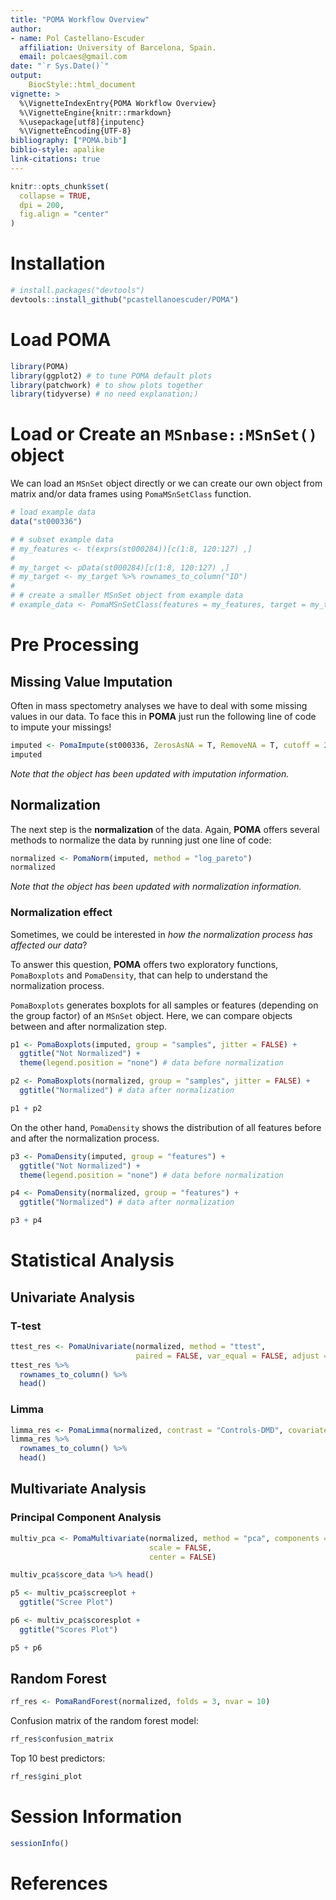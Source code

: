 ```yaml
---
title: "POMA Workflow Overview"
author: 
- name: Pol Castellano-Escuder
  affiliation: University of Barcelona, Spain.
  email: polcaes@gmail.com
date: "`r Sys.Date()`"
output: 
    BiocStyle::html_document
vignette: >
  %\VignetteIndexEntry{POMA Workflow Overview}
  %\VignetteEngine{knitr::rmarkdown}
  %\usepackage[utf8]{inputenc}
  %\VignetteEncoding{UTF-8}
bibliography: ["POMA.bib"]
biblio-style: apalike
link-citations: true
---
```


```r
knitr::opts_chunk$set(
  collapse = TRUE,
  dpi = 200,
  fig.align = "center"
)
```

# Installation

```r
# install.packages("devtools")
devtools::install_github("pcastellanoescuder/POMA")
```

# Load POMA

```r
library(POMA)
library(ggplot2) # to tune POMA default plots
library(patchwork) # to show plots together
library(tidyverse) # no need explanation;)
```

# Load or Create an `MSnbase::MSnSet()` object

We can load an `MSnSet` object directly or we can create our own object from matrix and/or data frames using `PomaMSnSetClass` function.  

```r
# load example data
data("st000336")

# # subset example data
# my_features <- t(exprs(st000284))[c(1:8, 120:127) ,]
# 
# my_target <- pData(st000284)[c(1:8, 120:127) ,]
# my_target <- my_target %>% rownames_to_column("ID")
# 
# # create a smaller MSnSet object from example data
# example_data <- PomaMSnSetClass(features = my_features, target = my_target)
```

# Pre Processing

## Missing Value Imputation

Often in mass spectometry analyses we have to deal with some missing values in our data. To face this in **POMA** just run the following line of code to impute your missings!

```r
imputed <- PomaImpute(st000336, ZerosAsNA = T, RemoveNA = T, cutoff = 20, method = "knn")
imputed
```

_Note that the object has been updated with imputation information._

## Normalization

The next step is the **normalization** of the data. Again, **POMA** offers several methods to normalize the data by running just one line of code:

```r
normalized <- PomaNorm(imputed, method = "log_pareto")
normalized
```

_Note that the object has been updated with normalization information._

### Normalization effect

Sometimes, we could be interested in _how the normalization process has affected our data_?  

To answer this question, **POMA** offers two exploratory functions, `PomaBoxplots` and `PomaDensity`, that can help to understand the normalization process.

`PomaBoxplots` generates boxplots for all samples or features (depending on the group factor) of an `MSnSet` object. Here, we can compare objects between and after normalization step.

```r
p1 <- PomaBoxplots(imputed, group = "samples", jitter = FALSE) +
  ggtitle("Not Normalized") +
  theme(legend.position = "none") # data before normalization

p2 <- PomaBoxplots(normalized, group = "samples", jitter = FALSE) +
  ggtitle("Normalized") # data after normalization

p1 + p2
```

On the other hand, `PomaDensity` shows the distribution of all features before and after the normalization process. 

```r
p3 <- PomaDensity(imputed, group = "features") +
  ggtitle("Not Normalized") +
  theme(legend.position = "none") # data before normalization

p4 <- PomaDensity(normalized, group = "features") +
  ggtitle("Normalized") # data after normalization

p3 + p4
```

# Statistical Analysis

## Univariate Analysis

### T-test

```r
ttest_res <- PomaUnivariate(normalized, method = "ttest", 
                            paired = FALSE, var_equal = FALSE, adjust = "fdr")
ttest_res %>% 
  rownames_to_column() %>% 
  head()
```

### Limma

```r
limma_res <- PomaLimma(normalized, contrast = "Controls-DMD", covariates = FALSE, adjust = "fdr")
limma_res %>% 
  rownames_to_column() %>% 
  head()
```

## Multivariate Analysis

### Principal Component Analysis

```r
multiv_pca <- PomaMultivariate(normalized, method = "pca", components = 5,
                               scale = FALSE,
                               center = FALSE)
```

```r
multiv_pca$score_data %>% head()
```

```r
p5 <- multiv_pca$screeplot +
  ggtitle("Scree Plot")

p6 <- multiv_pca$scoresplot +
  ggtitle("Scores Plot")

p5 + p6
```

## Random Forest

```r
rf_res <- PomaRandForest(normalized, folds = 3, nvar = 10)
```

Confusion matrix of the random forest model:  

```r
rf_res$confusion_matrix
```

Top 10 best predictors:  

```r
rf_res$gini_plot
```

# Session Information

```r
sessionInfo()
```

# References

